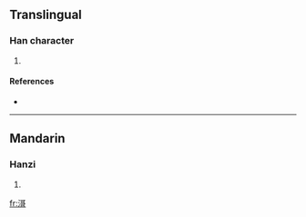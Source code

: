 ==Translingual==

===Han character===
{{Han char|rn=85|rad=水|as=10|sn=13|four=3112<sub>1</sub>|canj=水一口口 (EMRR)}}

# {{defn|Han|sort=水10}}

====References====
* {{Han ref|kx=0643.040|dkj=18033|dj=1050.110|hdz=31696.020|uh=6ED2|ud=28370|bh=DE4F|bd=56911}}

----

==Mandarin==

===Hanzi===
{{cmn-hanzi|pin=[[bì]] ([[bi4]]), [[gē]] ([[ge1]])|wg=pi<sup>4</sup>, ko<sup>1</sup>}}

# {{defn|Mandarin|sort=水10}}

[[fr:滒]]